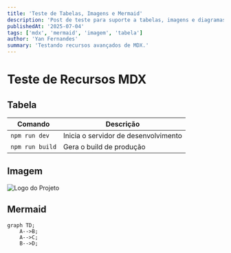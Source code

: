 ```yaml
---
title: 'Teste de Tabelas, Imagens e Mermaid'
description: 'Post de teste para suporte a tabelas, imagens e diagramas Mermaid em MDX.'
publishedAt: '2025-07-04'
tags: ['mdx', 'mermaid', 'imagem', 'tabela']
author: 'Yan Fernandes'
summary: 'Testando recursos avançados de MDX.'
---
```



# Teste de Recursos MDX

## Tabela

| Comando | Descrição |
|---------|-----------|
| `npm run dev` | Inicia o servidor de desenvolvimento |
| `npm run build` | Gera o build de produção |

## Imagem

![Logo do Projeto](/logo.png)

## Mermaid
```mermaid
graph TD;
    A-->B;
    A-->C;
    B-->D;
```

